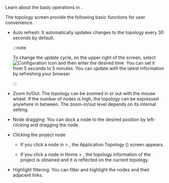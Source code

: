 Learn about the basic operations in <Cmdname sid="side_topology" className="uitext" />.

<ImgLang img="topology-control.png" desc="Basic operations of the application topology" />

The topology screen provide the following basic functions for user convenience.

- Auto refresh: It automatically updates changes to the topology every 30 seconds by default. 

  :::note

  To change the update cycle, on the upper right of the screen, select ![Configuration icon](/img/ico-setting.svg) and then enter the desired time. You can set it from 5 seconds to 5 minutes. You can update with the latest information by refreshing your browser.

  :::

- Zoom In/Out: The topology can be zoomed in or out with the mouse wheel. If the number of nodes is high, the topology can be expressed anywhere in between. The zoom-in/out level depends on its internal setting.

- Node dragging: You can dock a node to the desired position by left-clicking and dragging the node.

- Clicking the project node

  - If you click a node in <Cmdname sid="side_dashboard" className="uitext" /> &gt; <Cmdname sid="side_appTopology" className="uitext" />, the Application Topology (<Cmdname sid="side_instanceTopology" className="uitext" />) screen appears.

  - If you click a node in Home > <Cmdname sid="side_integratedTopology" className="uitext" />, the topology information of the project is obtained and it is reflected on the current topology.

- Highlight filtering: You can filter and highlight the nodes and their adjacent links.
